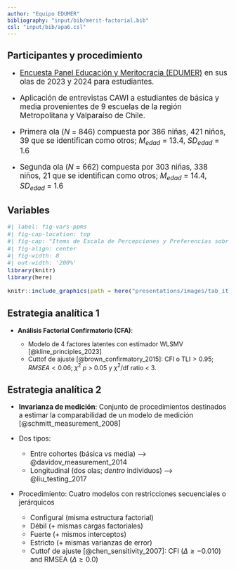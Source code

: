 ```yaml
---
author: "Equipo EDUMER"
bibliography: "input/bib/merit-factorial.bib"
csl: "input/bib/apa6.csl"
---
```


## Participantes y procedimiento

::: {.incremental .highlight-last style="font-size: 120%;"}

- [Encuesta Panel Educación y Meritocracia (EDUMER)](https://github.com/educacion-meritocracia/edumer-data) en sus olas de 2023 y 2024 para estudiantes.

- Aplicación de entrevistas CAWI a estudiantes de básica y media provenientes de 9 escuelas de la región Metropolitana y Valparaíso de Chile.

- Primera ola (_N_ = 846) compuesta por 386 niñas, 421 niños, 39 que se identifican como otros; $M_{edad}$ = 13.4, $SD_{edad}$ = 1.6

- Segunda ola (_N_ = 662) compuesta por 303 niñas, 338 niños, 21 que se identifican como otros; $M_{edad}$ = 14.4, $SD_{edad}$ = 1.6

:::


## Variables

::: {style="font-size: 110%;"}

```r
#| label: fig-vars-ppms
#| fig-cap-location: top
#| fig-cap: "Items de Escala de Percepciones y Preferencias sobre Meritocracia"
#| fig-align: center
#| fig-width: 8
#| out-width: '200%'
library(knitr)
library(here)

knitr::include_graphics(path = here("presentations/images/tab_items.png"))

```
::: 


## Estrategia analítica 1

::: {.incremental .highlight-last style="font-size: 100%;"}

- **Análisis Factorial Confirmatorio (CFA)**:

    * Modelo de 4 factores latentes con estimador WLSMV [@kline_principles_2023]
    * Cuttof de ajuste [@brown_confirmatory_2015]: $\text{CFI o TLI} > 0.95;RMSEA< 0.06$; $\chi^2$  $p$ > 0.05 y $\chi^2$/df ratio < 3.

::: 


## Estrategia analítica 2

::: {.incremental .highlight-last style="font-size: 110%;"}

- **Invarianza de medición**: Conjunto de procedimientos destinados a estimar la comparabilidad de un modelo de medición [@schmitt_measurement_2008]

- Dos tipos:
    * Entre cohortes (básica vs media) --> @davidov_measurement_2014
    * Longitudinal (dos olas; _dentro_ individuos) --> @liu_testing_2017
    
- Procedimiento: Cuatro modelos con restricciones secuenciales o jerárquicos
    - Configural (misma estructura factorial)
    - Débil (+ mismas cargas factoriales)
    - Fuerte (+ mismos interceptos)
    - Estricto (+ mismas varianzas de error)
    - Cuttof de ajuste [@chen_sensitivity_2007]: CFI ($\Delta \geq -0.010$) and RMSEA ($\Delta \geq 0.0$)

:::





